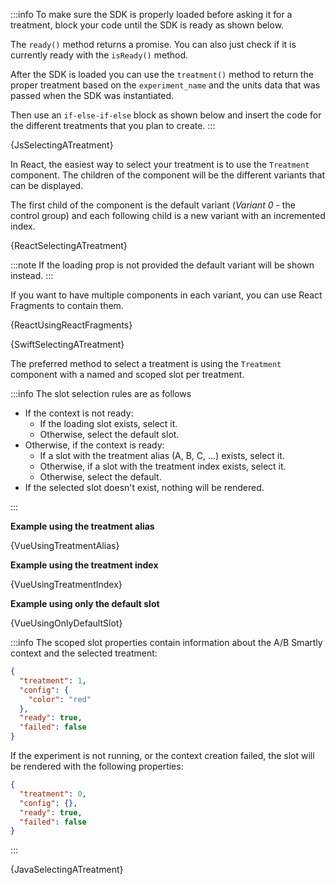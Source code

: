 





<Tabs groupId="language">

<TabItem value="js" label="Javascript">

:::info
To make sure the SDK is properly loaded before asking it for a treatment,
block your code until the SDK is ready as shown below.

The `ready()` method returns a promise. You can also just check if it is
currently ready with the `isReady()` method.

After the SDK is loaded you can use the `treatment()` method to return the proper
treatment based on the `experiment_name` and the units data that was passed when
the SDK was instantiated.

Then use an `if-else-if-else` block as shown below and insert the code for the
different treatments that you plan to create.
:::

<CodeBlock language="js">{JsSelectingATreatment}</CodeBlock>

</TabItem>

<TabItem value="react" label="React">

In React, the easiest way to select your treatment is to use the `Treatment`
component. The children of the component will be the different variants that
can be displayed.

The first child of the component is the default variant (_Variant 0_ - the
control group) and each following child is a new variant with an incremented
index.

<CodeBlock language="jsx">{ReactSelectingATreatment}</CodeBlock>

:::note
If the loading prop is not provided the default variant will be shown instead.
:::

If you want to have multiple components in each variant, you can use
React Fragments to contain them.

<CodeBlock language="jsx">{ReactUsingReactFragments}</CodeBlock>

</TabItem>

<Tabitem value="swift" label="Swift">

<!-- TODO: Add blocking of code before context is ready. -->

<CodeBlock language="swift">{SwiftSelectingATreatment}</CodeBlock>

</Tabitem>

<TabItem value="vue" label="Vue2">

The preferred method to select a treatment is using the `Treatment` component
with a named and scoped slot per treatment.

:::info The slot selection rules are as follows

- If the context is not ready:
  - If the loading slot exists, select it.
  - Otherwise, select the default slot.
- Otherwise, if the context is ready:
  - If a slot with the treatment alias (A, B, C, ...) exists, select it.
  - Otherwise, if a slot with the treatment index exists, select it.
  - Otherwise, select the default.
- If the selected slot doesn't exist, nothing will be rendered.

:::

**Example using the treatment alias**

<CodeBlock language="html">{VueUsingTreatmentAlias}</CodeBlock>

**Example using the treatment index**

<CodeBlock language="html">{VueUsingTreatmentIndex}</CodeBlock>

**Example using only the default slot**

<CodeBlock language="html">{VueUsingOnlyDefaultSlot}</CodeBlock>

:::info
The scoped slot properties contain information about the A/B Smartly context
and the selected treatment:

```json
{
  "treatment": 1,
  "config": {
    "color": "red"
  },
  "ready": true,
  "failed": false
}
```

If the experiment is not running, or the context creation failed, the slot
will be rendered with the following properties:

```json
{
  "treatment": 0,
  "config": {},
  "ready": true,
  "failed": false
}
```

:::

</TabItem>

<Tabitem value="java" label="Java">

<!-- TODO: Add blocking of code before context is ready. -->

<CodeBlock language="java">{JavaSelectingATreatment}</CodeBlock>

</Tabitem>

</Tabs>
